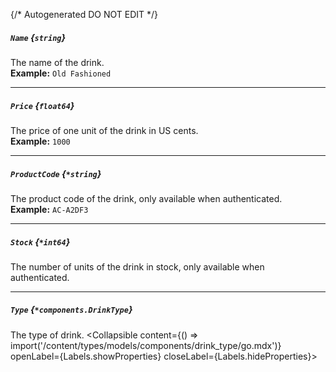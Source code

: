 {/* Autogenerated DO NOT EDIT  */}

##### `Name` *{`string`}*
The name of the drink.
<br/>
**Example:** `Old Fashioned`

---
##### `Price` *{`float64`}*
The price of one unit of the drink in US cents.
<br/>
**Example:** `1000`

---
##### `ProductCode` *{`*string`}*
The product code of the drink, only available when authenticated.
<br/>
**Example:** `AC-A2DF3`

---
##### `Stock` *{`*int64`}*
The number of units of the drink in stock, only available when authenticated.

---
##### `Type` *{`*components.DrinkType`}*
The type of drink.
<Collapsible content={() => import('/content/types/models/components/drink_type/go.mdx')} openLabel={Labels.showProperties} closeLabel={Labels.hideProperties}>
</Collapsible>


